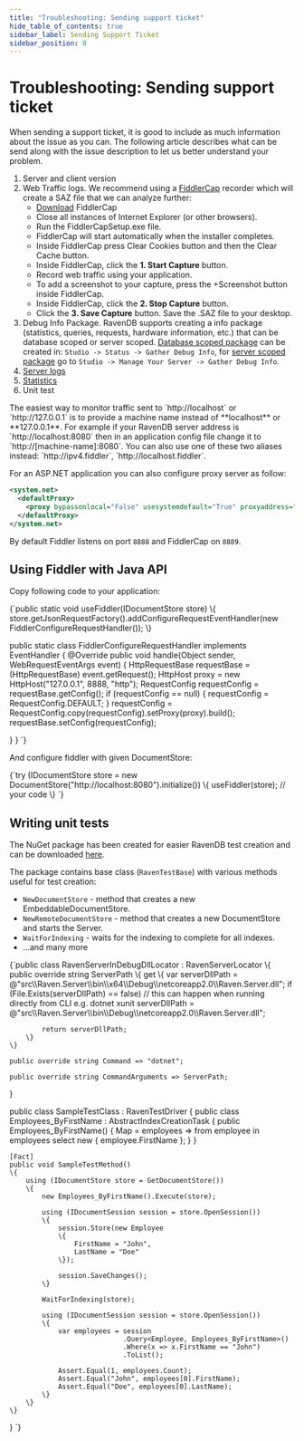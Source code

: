 ```yaml
---
title: "Troubleshooting: Sending support ticket"
hide_table_of_contents: true
sidebar_label: Sending Support Ticket
sidebar_position: 0
---
```



# Troubleshooting: Sending support ticket

When sending a support ticket, it is good to include as much information about the issue as you can. The following article describes what can be send along with the issue description to let us better understand your problem.

1. Server and client version
2. Web Traffic logs. We recommend using a [FiddlerCap](https://www.telerik.com/fiddler/fiddlercap) recorder which will create a SAZ file that we can analyze further:
    - [Download](https://www.telerik.com/fiddler/fiddlercap) FiddlerCap
    - Close all instances of Internet Explorer (or other browsers).
    - Run the FiddlerCapSetup.exe file.
    - FiddlerCap will start automatically when the installer completes.
    - Inside FiddlerCap press Clear Cookies button and then the Clear Cache button.
    - Inside FiddlerCap, click the **1. Start Capture** button.
    - Record web traffic using your application.
    - To add a screenshot to your capture, press the +Screenshot button inside FiddlerCap.
    - Inside FiddlerCap, click the **2. Stop Capture** button.
    - Click the **3. Save Capture** button. Save the .SAZ file to your desktop.
3. Debug Info Package. RavenDB supports creating a info package (statistics, queries, requests, hardware information, etc.) that can be database scoped or server scoped. [Database scoped package](../../studio/overview/status/gather-debug-info.mdx) can be created in: `Studio -> Status -> Gather Debug Info`, for [server scoped package](../../studio/management/gather-debug-info.mdx) go to `Studio -> Manage Your Server -> Gather Debug Info`.
4. [Server logs](../../server/troubleshooting/enabling-logging.mdx)
5. [Statistics](../../server/administration/statistics.mdx)
6. Unit test

<Admonition type="info" title="Monitoring local traffic " id="monitoring-local-traffic" href="#monitoring-local-traffic">
The easiest way to monitor traffic sent to `http://localhost` or `http://127.0.0.1` is to provide a machine name instead of **localhost** or **127.0.0.1**.
For example if your RavenDB server address is `http://localhost:8080` then in an application config file change it to  `http://[machine-name]:8080`. You can also use one of these two aliases instead:  `http://ipv4.fiddler`, `http://localhost.fiddler`.

For an ASP.NET application you can also configure proxy server as follow:

```xml 
<system.net>
  <defaultProxy>
    <proxy bypassonlocal="False" usesystemdefault="True" proxyaddress="http://127.0.0.1:[port number]" />
  </defaultProxy>
</system.net>
```

By default Fiddler listens on port `8888` and FiddlerCap on `8889`.
</Admonition>

## Using Fiddler with Java API

Copy following code to your application:

<TabItem value="fiddler_setup" label="fiddler_setup">
<CodeBlock language="java">
{`public static void useFiddler(IDocumentStore store) \{
  store.getJsonRequestFactory().addConfigureRequestEventHandler(new FiddlerConfigureRequestHandler());
\}

public static class FiddlerConfigureRequestHandler implements EventHandler<WebRequestEventArgs> \{
  @Override
  public void handle(Object sender, WebRequestEventArgs event) \{
    HttpRequestBase requestBase = (HttpRequestBase) event.getRequest();
    HttpHost proxy = new HttpHost("127.0.0.1", 8888, "http");
    RequestConfig requestConfig = requestBase.getConfig();
    if (requestConfig == null) \{
      requestConfig = RequestConfig.DEFAULT;
    \}
    requestConfig = RequestConfig.copy(requestConfig).setProxy(proxy).build();
    requestBase.setConfig(requestConfig);

  \}
\}
`}
</CodeBlock>
</TabItem>

And configure fiddler with given DocumentStore:

<TabItem value="fiddler_usage" label="fiddler_usage">
<CodeBlock language="java">
{`try (IDocumentStore store = new DocumentStore("http://localhost:8080").initialize()) \{
  useFiddler(store);
  // your code
\}
`}
</CodeBlock>
</TabItem>


## Writing unit tests

The NuGet package has been created for easier RavenDB test creation and can be downloaded [here](https://www.nuget.org/packages/RavenDB.Tests.Helpers/).

The package contains base class (`RavenTestBase`) with various methods useful for test creation:

- `NewDocumentStore` - method that creates a new EmbeddableDocumentStore.
- `NewRemoteDocumentStore` - method that creates a new DocumentStore and starts the Server.
- `WaitForIndexing` - waits for the indexing to complete for all indexes.
- ...and many more

<TabItem value="support_1" label="support_1">
<CodeBlock language="csharp">
{`public class RavenServerInDebugDllLocator : RavenServerLocator
\{
    public override string ServerPath
    \{
        get
        \{
            var serverDllPath = @"src\\Raven.Server\\bin\\x64\\Debug\\netcoreapp2.0\\Raven.Server.dll";
            if (File.Exists(serverDllPath) == false) // this can happen when running directly from CLI e.g. dotnet xunit
                serverDllPath = @"src\\Raven.Server\\bin\\Debug\\netcoreapp2.0\\Raven.Server.dll";

            return serverDllPath;
        \}
    \}

    public override string Command => "dotnet";

    public override string CommandArguments => ServerPath;
\}


public class SampleTestClass : RavenTestDriver<RavenServerInDebugDllLocator>
\{
    public class Employees_ByFirstName : AbstractIndexCreationTask<Employee>
    \{
        public Employees_ByFirstName()
        \{
            Map = employees => from employee in employees
                               select new
                               \{
                                   employee.FirstName
                               \};
        \}
    \}

    [Fact]
    public void SampleTestMethod()
    \{
        using (IDocumentStore store = GetDocumentStore())
        \{
            new Employees_ByFirstName().Execute(store);

            using (IDocumentSession session = store.OpenSession())
            \{
                session.Store(new Employee
                \{
                    FirstName = "John",
                    LastName = "Doe"
                \});

                session.SaveChanges();
            \}

            WaitForIndexing(store);

            using (IDocumentSession session = store.OpenSession())
            \{
                var employees = session
                                .Query<Employee, Employees_ByFirstName>()
                                .Where(x => x.FirstName == "John")
                                .ToList();

                Assert.Equal(1, employees.Count);
                Assert.Equal("John", employees[0].FirstName);
                Assert.Equal("Doe", employees[0].LastName);
            \}
        \}
    \}
\}
`}
</CodeBlock>
</TabItem>
